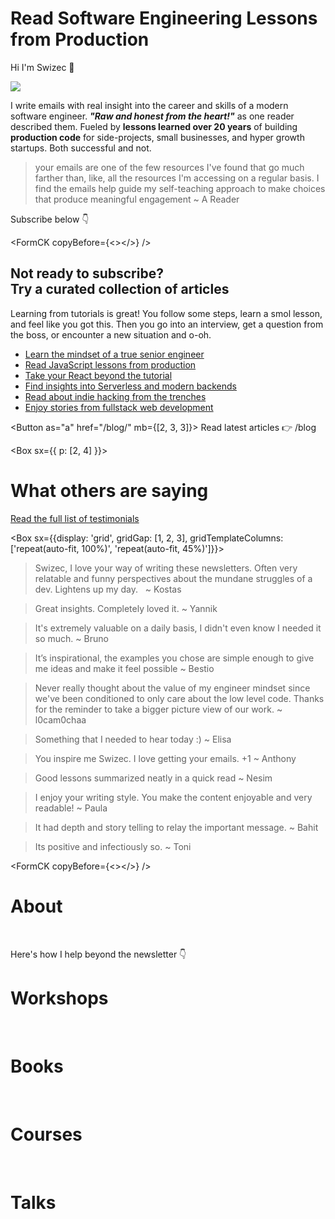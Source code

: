 
# Read Software Engineering Lessons from Production

Hi I'm Swizec 👋

![](../images/react-summit-close-2.jpeg)

I write emails with real insight into the career and skills of a modern software engineer. **_"Raw and honest from the heart!"_** as one reader described them. Fueled by **lessons learned over 20 years** of building **production code** for side-projects, small businesses, and hyper growth startups. Both successful and not.

> your emails are one of the few resources I've found that go much farther than, like, all the resources I'm accessing on a regular basis. I find the emails help guide my self-teaching approach to make choices that produce meaningful engagement
> ~ A Reader

Subscribe below 👇

<FormCK copyBefore={<></>} />

## Not ready to subscribe? <br/> Try a curated collection of articles

Learning from tutorials is great! You follow some steps, learn a smol lesson, and feel like you got this. Then you go into an interview, get a question from the boss, or encounter a new situation and o-oh.

- [Learn the mindset of a true senior engineer](/collections/seniormindset/)
- [Read JavaScript lessons from production](/collections/javascript/)
- [Take your React beyond the tutorial](/collections/react/)
- [Find insights into Serverless and modern backends](/collections/serverless/)
- [Read about indie hacking from the trenches](/collections/indie-hacking/)
- [Enjoy stories from fullstack web development](/collections/fullstack-web/)

<Button as="a" href="/blog/" mb={[2, 3, 3]}>
  Read latest articles 👉 /blog
</Button>

<Box sx={{ p: [2, 4] }}>&nbsp;</Box>

# What others are saying

[Read the full list of testimonials](/testimonials/)

<Box sx={{display: 'grid', gridGap: [1, 2, 3], gridTemplateColumns: ['repeat(auto-fit, 100%)', 'repeat(auto-fit, 45%)']}}>

> Swizec, I love your way of writing these newsletters. Often very relatable and funny perspectives about the mundane struggles of a dev. Lightens up my day.  
> ~ Kostas

> Great insights. Completely loved it.
> ~ Yannik

> It's extremely valuable on a daily basis, I didn't even know I needed it so much.
> ~ Bruno

> It’s inspirational, the examples you chose are simple enough to give me ideas and make it feel possible
> ~ Bestio

> Never really thought about the value of my engineer mindset since we've been conditioned to only care about the low level code. Thanks for the reminder to take a bigger picture view of our work.
> ~ l0cam0chaa

> Something that I needed to hear today :)
> ~ Elisa

> You inspire me Swizec. I love getting your emails. +1
> ~ Anthony

> Good lessons summarized neatly in a quick read
> ~ Nesim

> I enjoy your writing style. You make the content enjoyable and very readable!
> ~ Paula

> It had depth and story telling to relay the important message.
> ~ Bahit

> Its positive and infectiously so.
> ~ Toni

</Box>

<FormCK copyBefore={<></>} />

# About

<About />
<Box sx={{ p: [2, 4] }}>&nbsp;</Box>

Here's how I help beyond the newsletter 👇

# Workshops

<Workshops />
<Box sx={{ p: [2, 4] }}>&nbsp;</Box>

# Books

<Books />
<Box sx={{ p: [2, 4] }}>&nbsp;</Box>

# Courses

<Courses />
<Box sx={{ p: [2, 4] }}>&nbsp;</Box>

# Talks

<Talks />
